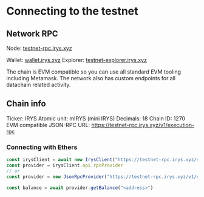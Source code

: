 # Connecting to the testnet

## Network RPC

Node: [testnet-rpc.irys.xyz](http://testnet-rpc.irys.xyz)

Wallet: [wallet.irys.xyz](https://wallet.irys.xyz/)
Explorer: [testnet-explorer.irys.xyz](https://testnet-explorer.irys.xyz/)

The chain is EVM compatible so you can use all standard EVM tooling including Metamask. The network also has custom endpoints for all datachain related activity.

## Chain info

Ticker: IRYS
Atomic unit: mIRYS (mini IRYS)
Decimals: 18
Chain ID: 1270
EVM compatible JSON-RPC URL: https://testnet-rpc.irys.xyz/v1/execution-rpc


### Connecting with Ethers
```ts
const irysClient = await new IrysClient("https://testnet-rpc.irys.xyz/v1")
const provider = irysClient.api.rpcProvider
// or
const provider = new JsonRpcProvider("https://testnet-rpc.irys.xyz/v1/execution-rpc")

const balance = await provider.getBalance("<address>")
```
